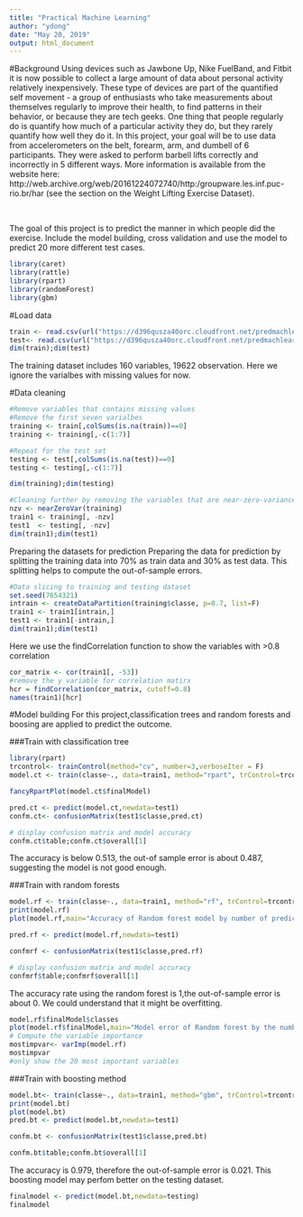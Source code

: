 ---
title: "Practical Machine Learning"
author: "ydong"
date: "May 20, 2019"
output: html_document
---

#Background
Using devices such as Jawbone Up, Nike FuelBand, and Fitbit it is now possible to collect a large amount of data about personal activity relatively inexpensively. These type of devices are part of the quantified self movement - a group of enthusiasts who take measurements about themselves regularly to improve their health, to find patterns in their behavior, or because they are tech geeks. One thing that people regularly do is quantify how much of a particular activity they do, but they rarely quantify how well they do it. In this project, your goal will be to use data from accelerometers on the belt, forearm, arm, and dumbell of 6 participants. They were asked to perform barbell lifts correctly and incorrectly in 5 different ways. More information is available from the website here: http://web.archive.org/web/20161224072740/http:/groupware.les.inf.puc-rio.br/har (see the section on the Weight Lifting Exercise Dataset).

&nbsp;

The goal of this project is to predict the manner in which people did the exercise. Include the model building, cross validation and use the model to predict 20 more different test cases.


```{r,message=F,warning=F}
library(caret)
library(rattle)
library(rpart)
library(randomForest)
library(gbm)
```

#Load data 
```{r,message=F,warning=F}
train <- read.csv(url("https://d396qusza40orc.cloudfront.net/predmachlearn/pml-training.csv"),header = T)
test<- read.csv(url("https://d396qusza40orc.cloudfront.net/predmachlearn/pml-testing.csv"),header = T)
dim(train);dim(test)
```

The training dataset includes 160 variables, 19622 observation. Here we ignore the varialbes with missing values for now.

#Data cleaning
```{r,message=F,warning=F}
#Remove variables that contains missing values
#Remove the first seven varialbes
training <- train[,colSums(is.na(train))==0]
training <- training[,-c(1:7)]

#Repeat for the test set
testing <- test[,colSums(is.na(test))==0]
testing <- testing[,-c(1:7)]

dim(training);dim(testing)

#Cleaning further by removing the variables that are near-zero-variance
nzv <- nearZeroVar(training)
train1 <- training[, -nzv]
test1  <- testing[, -nzv]
dim(train1);dim(test1)


```

Preparing the datasets for prediction
Preparing the data for prediction by splitting the training data into 70% as train data and 30% as test data. This splitting helps to compute the out-of-sample errors.

```{r,message=F,warning=F}
#Data slicing to training and testing dataset 
set.seed(7654321)
intrain <- createDataPartition(training$classe, p=0.7, list=F)
train1 <- train1[intrain,]
test1 <- train1[-intrain,]
dim(train1);dim(test1)
```

Here we use the findCorrelation function to show the variables with >0.8 correlation

```{r}
cor_matrix <- cor(train1[, -53]) 
#remove the y variable for correlation matirx
hcr = findCorrelation(cor_matrix, cutoff=0.8)
names(train1)[hcr]
```

#Model building
For this project,classification trees and random forests and boosing are applied to predict the outcome.

###Train with classification tree

```{r,message=F,warning = F}
library(rpart)
trcontrol<- trainControl(method="cv", number=3,verboseIter = F)
model.ct <- train(classe~., data=train1, method="rpart", trControl=trcontrol)

fancyRpartPlot(model.ct$finalModel)

```

```{r}
pred.ct <- predict(model.ct,newdata=test1)
confm.ct<- confusionMatrix(test1$classe,pred.ct)

# display confusion matrix and model accuracy
confm.ct$table;confm.ct$overall[1]
```
The accuracy is below 0.513, the out-of sample error is about 0.487, suggesting the model is not good enough.


###Train with random forests
```{r}
model.rf <- train(classe~., data=train1, method="rf", trControl=trcontrol)
print(model.rf)
plot(model.rf,main="Accuracy of Random forest model by number of predictors")

pred.rf <- predict(model.rf,newdata=test1)

confmrf <- confusionMatrix(test1$classe,pred.rf)

# display confusion matrix and model accuracy
confmrf$table;confmrf$overall[1]
```
The accuracy rate using the random forest is 1,the out-of-sample error is about 0. We could understand that it might be overfitting.

```{r}
model.rf$finalModel$classes
plot(model.rf$finalModel,main="Model error of Random forest by the number of trees",xlim=c(0,100))
# Compute the variable importance 
mostimpvar<- varImp(model.rf)
mostimpvar
#only show the 20 most important variables 
```

###Train with boosting method

```{r,warning= F}
model.bt<- train(classe~., data=train1, method="gbm", trControl=trcontrol, verbose=F)
print(model.bt)
plot(model.bt)
pred.bt <- predict(model.bt,newdata=test1)

confm.bt <- confusionMatrix(test1$classe,pred.bt)

confm.bt$table;confm.bt$overall[1]

```
The accuracy is 0.979, therefore the out-of-sample error is 0.021. This boosting model may perfom better on the testing dataset.

```{r}
finalmodel <- predict(model.bt,newdata=testing)
finalmodel
```